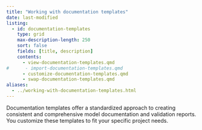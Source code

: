 ```yaml
---
title: "Working with documentation templates"
date: last-modified
listing:
  - id: documentation-templates
    type: grid
    max-description-length: 250
    sort: false
    fields: [title, description]
    contents:
      - view-documentation-templates.qmd
#      - import-documentation-templates.qmd
      - customize-documentation-templates.qmd
      - swap-documentation-templates.qmd
aliases:
  - ../working-with-documentation-templates.html
---
```


Documentation templates offer a standardized approach to creating consistent and comprehensive model documentation and validation reports. You customize these templates to fit your specific project needs.

:::{#documentation-templates}
:::